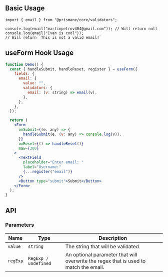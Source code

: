 ## Basic Usage

```tsx
import { email } from "@prismane/core/validators";

console.log(email("martinpetrov404@gmail.com")); // Will return null
console.log(email("Ivan is cool"));
// Will return `This is not a valid email!`
```

## useForm Hook Usage

```jsx
function Demo() {
  const { handleSubmit, handleReset, register } = useForm({
    fields: {
      email: {
        value: "",
        validators: {
          email: (v: string) => email(v),
        },
      },
    },
  });

  return (
    <Form
      onSubmit={(e: any) => {
        handleSubmit(e, (v: any) => console.log(v));
      }}
      onReset={() => handleReset()}
      maw={300}
    >
      <TextField
        placeholder="Enter email: "
        label="Username:"
        {...register("email")}
      />
      <Button type="submit">Submit</Button>
    </Form>
  );
}
```

## API

### Parameters

| Name     | Type                 | Description                                                                          |
| -------- | -------------------- | ------------------------------------------------------------------------------------ |
| `value`  | `string`             | The string that will be validated.                                                   |
| `regExp` | `RegExp / undefined` | An optional parameter that will overwrite the regex that is used to match the email. |
